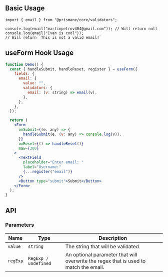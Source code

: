 ## Basic Usage

```tsx
import { email } from "@prismane/core/validators";

console.log(email("martinpetrov404@gmail.com")); // Will return null
console.log(email("Ivan is cool"));
// Will return `This is not a valid email!`
```

## useForm Hook Usage

```jsx
function Demo() {
  const { handleSubmit, handleReset, register } = useForm({
    fields: {
      email: {
        value: "",
        validators: {
          email: (v: string) => email(v),
        },
      },
    },
  });

  return (
    <Form
      onSubmit={(e: any) => {
        handleSubmit(e, (v: any) => console.log(v));
      }}
      onReset={() => handleReset()}
      maw={300}
    >
      <TextField
        placeholder="Enter email: "
        label="Username:"
        {...register("email")}
      />
      <Button type="submit">Submit</Button>
    </Form>
  );
}
```

## API

### Parameters

| Name     | Type                 | Description                                                                          |
| -------- | -------------------- | ------------------------------------------------------------------------------------ |
| `value`  | `string`             | The string that will be validated.                                                   |
| `regExp` | `RegExp / undefined` | An optional parameter that will overwrite the regex that is used to match the email. |
